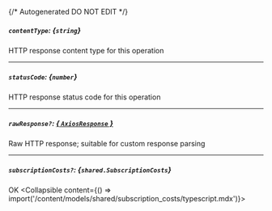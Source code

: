 {/* Autogenerated DO NOT EDIT  */}

##### `contentType`: *{`string`}*
HTTP response content type for this operation

---
##### `statusCode`: *{`number`}*
HTTP response status code for this operation

---
##### `rawResponse?`: [*{ `AxiosResponse` }*](https://axios-http.com/docs/res_schema)
Raw HTTP response; suitable for custom response parsing

---
##### `subscriptionCosts?`: *{`shared.SubscriptionCosts`}*
OK
<Collapsible content={() => import('/content/models/shared/subscription_costs/typescript.mdx')}>
</Collapsible>

